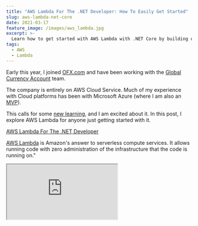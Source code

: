 ```yaml
---
title: "AWS Lambda For The .NET Developer: How To Easily Get Started"
slug: aws-lambda-net-core
date: 2021-03-17
feature_image: /images/aws_lambda.jpg
excerpt: >-
  Learn how to get started with AWS Lambda with .NET Core by building out a simple function and deploying to AWS. We will also see how to set up local development environment using the AWS Toolkit.
tags:
  - AWS
  - Lambda
---
```

Early this year, I joined [OFX.com](http://ofx.com/) and have been working with the [Global Currency Account](https://www.ofx.com/en-us/business/global-currency-account/) team.

The company is entirely on AWS Cloud Service. Much of my experience with Cloud platforms has been with Microsoft Azure (where I am also an [MVP](https://mvp.microsoft.com/en-us/PublicProfile/5003875?fullName=Rahul%20Nath)).

This calls for some [new learning](/blog/ultralearning-book-summary/), and I am excited about it. In this post, I explore AWS Lambda for anyone just getting started with it.

[AWS Lambda For The .NET Developer](https://www.udemy.com/course/aws-lambda-dotnet/?referralCode=981481B991C2890BD448)

[AWS Lambda](https://aws.amazon.com/lambda/) is Amazon's answer to serverless compute services. It allows running code with zero administration of the infrastructure that the code is running on."

<iframe src="https://www.youtube.com/embed/IHIJFVUQyFY" />

AWS Lambda allows us to upload the code as a ZIP file or container image, and AWS takes care of allocating the compute execution power required to run the code.

> _AWS Lambda is a serverless compute service that lets you run code without provisioning or managing servers, creating workload-aware cluster scaling logic, maintaining event integrations, or managing runtimes._

These applications can have different triggers to invoke them, including HTTP API calls.

Embracing services like this which requires no infrastructure maintenance from an application developers side, is often termed as **Serverless**

> _[Serverless computing](https://en.wikipedia.org/wiki/Serverless_computing) is a cloud computing execution model in which the cloud provider allocates machine resources on-demand, taking care of the servers on behalf of their customers_

## AWS Lambda and .NET Core

At the time of writing, .NET Core 3.1 is the latest .NET framework with native support with AWS Lambda. You can read more about the announcement [here](https://aws.amazon.com/blogs/compute/announcing-aws-lambda-supports-for-net-core-3-1/).

Even though .NET 5 is out, support for Lambda is only with [Container Images](https://aws.amazon.com/blogs/developer/net-5-aws-lambda-support-with-container-images/). It is because .NET 5 falls under ['Current' Support level](https://dotnet.microsoft.com/platform/support/policy/dotnet-core) and is not a Long Term Supported (LTS) version. .NET 6 will be the next LTS supported version. _AWS Lambda's policy has been to support LTS versions of language runtimes for managed runtimes_.

### Tooling Support

Any time starting with a new kind of project, the first question that comes to my mind is how we build applications for this?

The AWS Toolkit makes it easier to develop, debug and deploy (you should be looking to automate this) applications to AWS. There is an AWS Toolkit version for most of the IDE's out there. The common ones I

The IDE's I commonly use for .NET development are [Visual Studio](https://aws.amazon.com/visualstudio/), [Visual Studio Code](https://aws.amazon.com/visualstudiocode/) and [JetBrains Rider](https://aws.amazon.com/blogs/developer/aws-toolkit-in-jetbrains-rider/), and toolkit is available for all of those.

Once installed and setup (follow the docs for instructions), you can start creating different project types from the available templates available. Below is a screenshot from the Visual Studio project creation dialog filtered to AWS Platform type.

![AWS Toolkit Visual Studio Project Templates](/images/aws_toolkit_visual_studio.jpg)

## Setting Up First Project

Let's create a new project using the '_AWS Lambda Project (.NET Core - C#)_' template option.

Selecting the option from the template list prompts you to choose the AWS Blueprint.

Blueprints contain some code (to get started) based on the type of trigger used to invoke the AWS Lambda function.

![AWS Lambda Select Blueprint dialog Visual Studio](/images/aws_select_blueprint.jpg)

In this case, let's select an Empty Function and set it up all ourselves to understand what is happening.

The project created has one class file, `Function.cs`, which contains the code to run when the AWS Lambda function gets invoked.

![AWS Lambda Empty template project files in Solution Explorer](/images/aws_project_files.jpg)

It contains two Nuget packages `[Amazon.Lambda.Core`\](https://www.nuget.org/packages/Amazon.Lambda.Core/) and `[Amazon.Lambda.Serialization.SystemTextJson](https://www.nuget.org/packages/Amazon.Lambda.Serialization.SystemTextJson/)`.

The JSON config file specifies the AWS lambda details, including the `function-handler` that needs to run when the Lambda function gets invoked.

The function handler string is of the format _**ASSEMBLY::TYPE::METHOD**_ where Assembly is the name of the handler function assembly; Type is the full name of the handler type including the Namespace, and Method is the name of the function handler.

In this demo project, the assembly's name is '_AWSLambda1_', the type '_AWSLambda1.Function'_ (which is the Function class), which has one method named '_FunctionHandler_.' Hence the whole function-handler string is as below.

```json
{
  "function-handler": "AWSLambda1::AWSLambda1.Function::FunctionHandler",
}

```

The default `Function` class looks like below, with a method `FunctionHandler` that takes in a string input and an `ILambdaContext` instance.

```json
using Amazon.Lambda.Core;

/ Assembly attribute to enable the Lambda function's JSON input to be converted into a .NET class.
[assembly: LambdaSerializer(typeof(Amazon.Lambda.Serialization.SystemTextJson.DefaultLambdaJsonSerializer))]

namespace AWSLambda1
{
    public class Function
    {

        / <summary>
        / A simple function that takes a string and does a ToUpper
        / </summary>
        / <param name="input"></param>
        / <param name="context"></param>

        / <returns></returns>
        public string FunctionHandler(string input, ILambdaContext context)
        {
            return input.ToUpper();
        }
    }
}

```

### Mock Lambda Test Tool

The project supports the [Mock Lambda Test Tool](https://github.com/aws/aws-lambda-dotnet/tree/master/Tools/LambdaTestTool), with the `aws-lambda-tools-defaults.json` set up by default. If you want to use the Mock Lambda tool on an existing project, read the [documentation](https://github.com/aws/aws-lambda-dotnet/tree/master/Tools/LambdaTestTool) and add a corresponding file to your project.

The Mock Lambda Tool helps test the Lambda function locally without deploying it to an AWS environment.

The `launchsettings.json` file has the necessary config required to launch the Mock Lambda Test tool when running (F5) the application using Visual Studio.

The Mock Lambda Test Tool shows up a UI to select the configuration file and the Function to execute. The example requests drop-down allows selecting various request formats based on the lambda function trigger.

Since our Function accepts a string, let's choose the 'Hello World' template and pass a string. To trigger the Function, click the Execute Function, and it will simulate an AWS Lambda Function trigger.

![Mock Lambda Tool showing the Function](/images/aws_mock_lambda_tool.jpg)

### Lambda Triggers

Earlier, we triggered the Lambda function manually using the Mock tool. Similarly, we can also use the Lambda Console, API, CLI, etc., to invoke the Lambda.

However, most of the time, we want our Function to run in response to an external [Trigger](https://docs.aws.amazon.com/lambda/latest/dg/lambda-invocation.html).

> _A trigger is a Lambda resource or a resource in another service that you configure to invoke your Function in response to lifecycle events, external requests, or on a schedule_

A trigger could be anything, from HTTP Requests, a message coming into a queue (SQS), a file dropped to storage (S3), etc.

Each service that integrates with Lambda sends data to the Function as a JSON object. The structure of the JSON payload is dependent on the type of the event.

Depending on the trigger, we need to change the signature of the `FunctionHandler` method so that it can process different payloads (instead of string). We can then extract data specific to the event and use that for processing inside our Lambda function.

There are [separate Nuget packages available](https://github.com/aws/aws-lambda-dotnet/tree/master/Libraries/src) for each of these services that can trigger a lambda. Below is an example of handling [SQS Events](https://github.com/aws/aws-lambda-dotnet/tree/master/Libraries/src/Amazon.Lambda.SQSEvents) in an AWS Lambda.

```json
public class Function
{
    public string Handler(SQSEvent sqsEvent)
    {
        foreach (var record in sqsEvent.Records)
        {
            Console.WriteLine($"[{record.EventSource}] Body = {record.Body}");
        }
    }
}

```

## Deploying to AWS

The easiest way to publish the AWS Lambda function to AWS infrastructure is to right-click on the project and select the 'Publish To AWS Lambda...' option. It prompts up a dialog to select the appropriate configuration to deploy the Lambda function.

_In real-life projects, you would set up a build-deploy pipeline to automate this, which we will see later._

![Upload Lambda Function dialog in Visual Studio.](/images/aws_publish_to_aws_lambda.jpg)

Clicking the Next button prompts to select an IAM role to grant the Lambda function the necessary permissions to run and connect to other services.

I have given it the [AWSLambdaBasicExecutionRole](https://docs.aws.amazon.com/lambda/latest/dg/lambda-intro-execution-role.html#permissions-executionrole-features), which grants permissions to write to CloudWatch logs.

![Upload Lambda Function Advanced Function Details in Visual Studio.](/images/aws_publish_to_aws_lambda_1.jpg)

Click the Upload button to upload and publish the Lambda Function to the selected AWS environment.

The wizard first runs dotnet publish, which generates the compiled DLL, all of its assembly dependency, along with the runtimeconfig.json file (_AWSLambda1.runtimeconfig.json_).

![AWS Lambda Uploading Log in Visual Studio](/images/aws_publish_log.jpg)

The runtime config contains the information about the dotnet version and helps the AWS Lambda configure the runtime environment. Below is the generated config (which is generated by specifying _/p:GenerateRuntimeConfigurationFiles=true_ by the [Toolkit](https://docs.aws.amazon.com/lambda/latest/dg/csharp-package.html))

```json
{
  "runtimeOptions": {
    "tfm": "netcoreapp3.1",
    "framework": {
      "name": "Microsoft.NETCore.App",
      "version": "3.1.0"
    }
  }
}

```

If the _Open Lambda Function view after upload complete_ is checked in the wizard, it automatically opens the Function after deployment.

If not, you can manually do this from the _AWS Explorer_ (that is part of the AWS Toolkit), which is available from View → AWS Explorer. Navigate to AWS Lambda and select the Lambda function that you just deployed.

![AWS Explorer in Visual Studio to view deployed Lambda function](/images/aws_lambda_visual_studio_explorer.jpg)

You can invoke the Lambda that we just deployed to AWS from within Visual Studio (manually). The response is all uppercase of the Request payload as expected from the Function.

### AWS Console

Alternatively, you can also navigate to [AWS Console](https://aws.amazon.com/console/), navigate to Lambda in the appropriate region to view the deployed Lambda.

![AWS Lambda in AWS Console](/images/aws_lambda_console.jpg)

We can trigger the Lambda Function from here and also update various configurations. If you want to assign different triggers, that's possible from here as well. Manually uploading a new zip package file is also possible from the console.

### Lambda Internals

So by just specifying a string `function-handler`, how is AWS Lambda triggering our Function?

Lambda supports multiple languages through the use of [runtimes](https://docs.aws.amazon.com/lambda/latest/dg/lambda-runtimes.html).

> The runtime provides a language-specific environment that runs in an execution environment. It relays invocation events, context information and responses between Lambda and the Function. You can use Lambda provided runtimes or custom runtimes.

Given the `handler-function`, the runtime uses reflection to load the assembly and calls the class's appropriate Function.

Lambda supports out-of-the-box runtime for popular languages. You can also use custom runtime to use any other languages. For a .zip file package, configure to use a built-in runtime using the configuration file. When code is a container image, include runtime when you build the image.

The [Amazon.Lambda.RuntimeSupport](https://github.com/aws/aws-lambda-dotnet/tree/master/Libraries/src/Amazon.Lambda.RuntimeSupport) library helps to build custom runtimes for .NET .

I hope this helps you set up your first AWS Lambda, test it locally on your development machine and publish it to AWS. In future posts, we will see how to set up a build deploy pipeline, handle multiple Lambda Functions in a single project, logging in Lambda, etc.

Feel free to drop in the comments or [send a tweet](https://twitter.com/rahulpnath) if you have any comments or questions.

Happy Serverless programming!

## References

-   [AWS Lambda](https://docs.aws.amazon.com/lambda/latest/dg/welcome.html)
-   [Building Lambda Function with C#](https://docs.aws.amazon.com/lambda/latest/dg/lambda-csharp.html)
-   [Lambda Runtimes](https://docs.aws.amazon.com/lambda/latest/dg/lambda-runtimes.html)